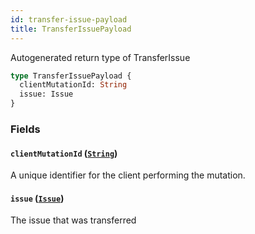 ```yaml
---
id: transfer-issue-payload
title: TransferIssuePayload
---
```


Autogenerated return type of TransferIssue

```graphql
type TransferIssuePayload {
  clientMutationId: String
  issue: Issue
}
```

### Fields

#### `clientMutationId` ([`String`](/docs/api/scalars/string))

A unique identifier for the client performing the mutation.

#### `issue` ([`Issue`](/docs/api/objects/issue))

The issue that was transferred

